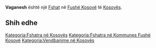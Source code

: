 {{Fshat në Kosovës
 | Emri                = Vaganesh
| sqi_N_name = Vaganesh
| sqi_N_FULL_NAME_RO = Vaganesh
| sqi_N_FULL_NAME_ND_RO = Vaganesh
| sqi_N_SORT_NAME_RG = VAGANESH
| sqi_N_FULL_NAME_RG = Vaganesh
| sqi_N_FULL_NAME_ND_RG = Vaganesh
| sqi_V_name = Vakanesh
| sqi_V_FULL_NAME_RO = Vakanesh Vaganeshi
| sqi_V_FULL_NAME_ND_RO = Vakanesh Vaganeshi
| sqi_V_SORT_NAME_RG = VAKANESH VAGANESHI
| sqi_V_FULL_NAME_RG = Vakanesh Vaganeshi
| sqi_V_FULL_NAME_ND_RG = Vakanesh Vaganeshi
| srp_N_name = Vaganeš
| srp_N_FULL_NAME_RO = Vaganeš
| srp_N_FULL_NAME_ND_RO = Vaganes
| srp_N_SORT_NAME_RG = VAGANES
| srp_N_FULL_NAME_RG = Vaganeš
| srp_N_FULL_NAME_ND_RG = Vaganes
| srp_NS_name = Ваганеш
| srp_NS_FULL_NAME_RO = Ваганеш
| srp_NS_FULL_NAME_ND_RO = Ваганеш
| srp_NS_SORT_NAME_RG = ВАГАНЕШ
| srp_NS_FULL_NAME_RG = Ваганеш
| srp_NS_FULL_NAME_ND_RG = Ваганеш
| srp_V_name = Gaganeš
| srp_V_FULL_NAME_RO = Gaganeš
| srp_V_FULL_NAME_ND_RO = Gaganes
| srp_V_SORT_NAME_RG = GAGANES
| srp_V_FULL_NAME_RG = Gaganeš
| srp_V_FULL_NAME_ND_RG = Gaganes

 | Emri (Rasa dhanore) = 
 | Figura              = 
 | Shteti              = Kosovo
 | Komuna              = Fushë Kosovë
 | Kodi postar         = 
 | Sipërfaqja          = 

 | Popullsia           = 

 | Regj. i popullsisë  = 
 | Dend. e popullsisë  = 
 | Faqja zyrtare       = 
 <!--- Koordinatat ----> 
 | Gjerësia            = 42.672222
 | Gjatësia            = 21.504722
 | Lartësia            = 
}}
'''Vaganesh''' është një [[Fshat]] në [[Fushë Kosovë]] të [[Kosovës]].

<!-- == Gjeografia == -->
<!-- == Historia == -->
<!-- == Demografia == -->
== Shih edhe ==
{{Komuna Fushë Kosovë}}
{{Kosovo-Administrata-Cung}}

[[Kategoria:Fshatra në Kosovës]]
[[Kategoria:Fshatra në Kommunes Fushë Kosovë]]
[[Kategoria:Vendbanime në Kosovës]]